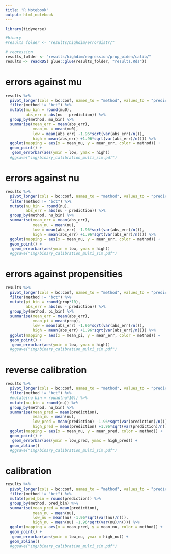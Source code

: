 ```yaml
---
title: "R Notebook"
output: html_notebook
---
```



```r
library(tidyverse)
```

```r
#binary
#results_folder <- "results/highdim/errordistr/"

# regression
results_folder <- "results/highdim/regression/prop_widen/calib/"
results <- readRDS( glue::glue(results_folder, "results.Rds"))
```

# errors against mu
```r
results %>%
  pivot_longer(cols = bc:conf, names_to = "method", values_to = "prediction") %>%
  filter(method != "bct") %>%
  mutate(mu_bin = round(mu0),
         abs_err = abs(nu - prediction)) %>%
  group_by(method, mu_bin) %>%
  summarise(mean_err = mean(abs_err),
            mean_mu = mean(mu0),
            low = mean(abs_err) -1.96*sqrt(var(abs_err)/n()),
            high = mean(abs_err) +1.96*sqrt(var(abs_err)/n())) %>%
  ggplot(mapping = aes(x = mean_mu, y = mean_err, color = method)) +
  geom_point() + 
   geom_errorbar(aes(ymin = low, ymax = high)) 
  #ggsave("img/binary_calibration_multi_sim.pdf")
```

# errors against nu
```r
results %>%
  pivot_longer(cols = bc:conf, names_to = "method", values_to = "prediction") %>%
  filter(method != "bct") %>%
  mutate(nu_bin = round(nu),
         abs_err = abs(nu - prediction)) %>%
  group_by(method, nu_bin) %>%
  summarise(mean_err = mean(abs_err),
            mean_nu = mean(nu),
            low = mean(abs_err) -1.96*sqrt(var(abs_err)/n()),
            high = mean(abs_err) +1.96*sqrt(var(abs_err)/n())) %>%
  ggplot(mapping = aes(x = mean_nu, y = mean_err, color = method)) +
  geom_point() + 
   geom_errorbar(aes(ymin = low, ymax = high)) 
  #ggsave("img/binary_calibration_multi_sim.pdf")
```

# errors against propensities
```r
results %>%
  pivot_longer(cols = bc:conf, names_to = "method", values_to = "prediction") %>%
  filter(method != "bct") %>%
  mutate(pi_bin = round(prop*10),
         abs_err = abs(nu - prediction)) %>%
  group_by(method, pi_bin) %>%
  summarise(mean_err = mean(abs_err),
            mean_pi = mean(prop),
            low = mean(abs_err) -1.96*sqrt(var(abs_err)/n()),
            high = mean(abs_err) +1.96*sqrt(var(abs_err)/n())) %>%
  ggplot(mapping = aes(x = mean_pi, y = mean_err, color = method)) +
  geom_point() + 
   geom_errorbar(aes(ymin = low, ymax = high)) 
  #ggsave("img/binary_calibration_multi_sim.pdf")
```

# reverse calibration 
```r
results %>%
  pivot_longer(cols = bc:conf, names_to = "method", values_to = "prediction") %>%
  filter(method != "bct") %>%
  #mutate(nu_bin = round(nu*10)) %>%
  mutate(nu_bin = round(nu)) %>%
  group_by(method, nu_bin) %>%
  summarise(mean_pred = mean(prediction),
            mean_nu = mean(nu),
            low_pred = mean(prediction) -1.96*sqrt(var(prediction)/n()),
            high_pred = mean(prediction) +1.96*sqrt(var(prediction)/n())) %>%
  ggplot(mapping = aes(x = mean_nu, y = mean_pred, color = method)) +
  geom_point() + 
   geom_errorbar(aes(ymin = low_pred, ymax = high_pred)) +
  geom_abline() 
  #ggsave("img/binary_calibration_multi_sim.pdf")
```

# calibration 
```r
results %>%
  pivot_longer(cols = bc:conf, names_to = "method", values_to = "prediction") %>%
  filter(method != "bct") %>%
  mutate(pred_bin = round(prediction)) %>%
  group_by(method, pred_bin) %>%
  summarise(mean_pred = mean(prediction),
            mean_nu = mean(nu),
            low_nu = mean(nu) -1.96*sqrt(var(nu)/n()),
            high_nu = mean(nu) +1.96*sqrt(var(nu)/n())) %>%
  ggplot(mapping = aes(x = mean_pred, y = mean_nu, color = method)) +
  geom_point() + 
   geom_errorbar(aes(ymin = low_nu, ymax = high_nu)) +
  geom_abline() 
  #ggsave("img/binary_calibration_multi_sim.pdf")
```